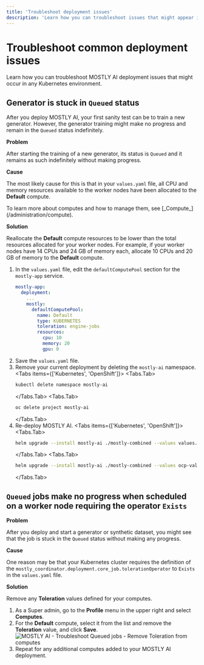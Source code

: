 ```yaml
---
title: 'Troubleshoot deployment issues'
description: 'Learn how you can troubleshoot issues that might appear in any Kubernetes environment when you deploy MOSTLY AI.'
---
```



# Troubleshoot common deployment issues

Learn how you can troubleshoot MOSTLY AI deployment issues that might occur in any Kubernetes environment.

## Generator is stuck in `Queued` status

After you deploy MOSTLY AI, your first sanity test can be to train a new generator. However, the generator training might make no progress and remain in the `Queued` status indefinitely.

**Problem**

After starting the training of a new generator, its status is `Queued` and it remains as such indefinitely without making progress.

**Cause**

The most likely cause for this is that in your `values.yaml` file, all CPU and memory resources available to the worker nodes have been allocated to the **Default** compute.

<CustomCallout>
To learn more about computes and how to manage them, see [_Compute_](/administration/compute).
</CustomCallout>

**Solution**

Reallocate the **Default** compute resources to be lower than the total resources allocated for your worker nodes. For example, if your worker nodes have 14 CPUs and 24 GB of memory each, allocate 10 CPUs and 20 GB of memory to the **Default** compute.

1. In the `values.yaml` file, edit the `defaultComputePool` section for the `mostly-app` service.
    ```yaml filename="values.yaml" copy {10-11}
    mostly-app:
      deployment: 
        ...
        mostly:
          defaultComputePool:
            name: Default
            type: KUBERNETES
            toleration: engine-jobs
            resources:
              cpu: 10
              memory: 20
              gpu: 0
    ```
2. Save the `values.yaml` file.
2. Remove your current deployment by deleting the `mostly-ai` namespace.
    <Tabs items={['Kubernetes', 'OpenShift']}>
    <Tabs.Tab>
    ```bash copy
    kubectl delete namespace mostly-ai
    ```
    </Tabs.Tab>
    <Tabs.Tab>
    ```bash copy
    oc delete project mostly-ai
    ```
    </Tabs.Tab>
    </Tabs>
3. Re-deploy MOSTLY AI.
    <Tabs items={['Kubernetes', 'OpenShift']}>
    <Tabs.Tab>
    ```bash copy
    helm upgrade --install mostly-ai ./mostly-combined --values values.yaml --namespace mostly-ai --create-namespace
    ```
    </Tabs.Tab>
    <Tabs.Tab>
    ```bash copy
    helm upgrade --install mostly-ai ./mostly-combined --values ocp-values.yaml --namespace mostly-ai --create-namespace
    ```
    </Tabs.Tab>
    </Tabs>

## `Queued` jobs make no progress when scheduled on a worker node requiring the operator `Exists`

**Problem**

After you deploy and start a generator or synthetic dataset, you might see that the job is stuck in the `Queued` status without making any progress.

**Cause**

One reason may be that your Kubernetes cluster requires the definition of the `mostly_coordinator.deployment.core_job.tolerationOperator` to `Exists` in the `values.yaml` file.

**Solution**

Remove any **Toleration** values defined for your computes.

 1. As a Super admin, go to the **Profile** menu in the upper right and select **Computes**.
 2. For the **Default** compute, select it from the list and remove the **Toleration** value, and click **Save**.
    <Image
        src="/docs/docimages/install/troubleshoot/common/computes-remove-toleration.webp" 
        alt="MOSTLY AI - Troubleshoot Queued jobs - Remove Toleration from computes"
        width={550}
        height={400}
    />
 3. Repeat for any additional computes added to your MOSTLY AI deployment.
